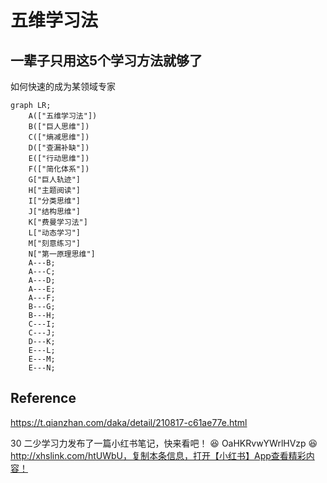 # 五维学习法

## 一辈子只用这5个学习方法就够了

如何快速的成为某领域专家

```mermaid
graph LR;
    A(["五维学习法"])
    B(["巨人思维"])
    C(["熵减思维"])
    D(["查漏补缺"])
    E(["行动思维"])
    F(["简化体系"])
    G["巨人轨迹"]
    H["主题阅读"]
    I["分类思维"]
    J["结构思维"]
    K["费曼学习法"]
    L["动态学习"]
    M["刻意练习"]
    N["第一原理思维"]
    A---B;
    A---C;
    A---D;
    A---E;
    A---F;
    B---G;
    B---H;
    C---I;
    C---J;
    D---K;
    E---L;
    E---M;
    E---N;
```

## Reference

https://t.qianzhan.com/daka/detail/210817-c61ae77e.html

30 二少学习力发布了一篇小红书笔记，快来看吧！ 😆 OaHKRvwYWrlHVzp 😆 http://xhslink.com/htUWbU，复制本条信息，打开【小红书】App查看精彩内容！